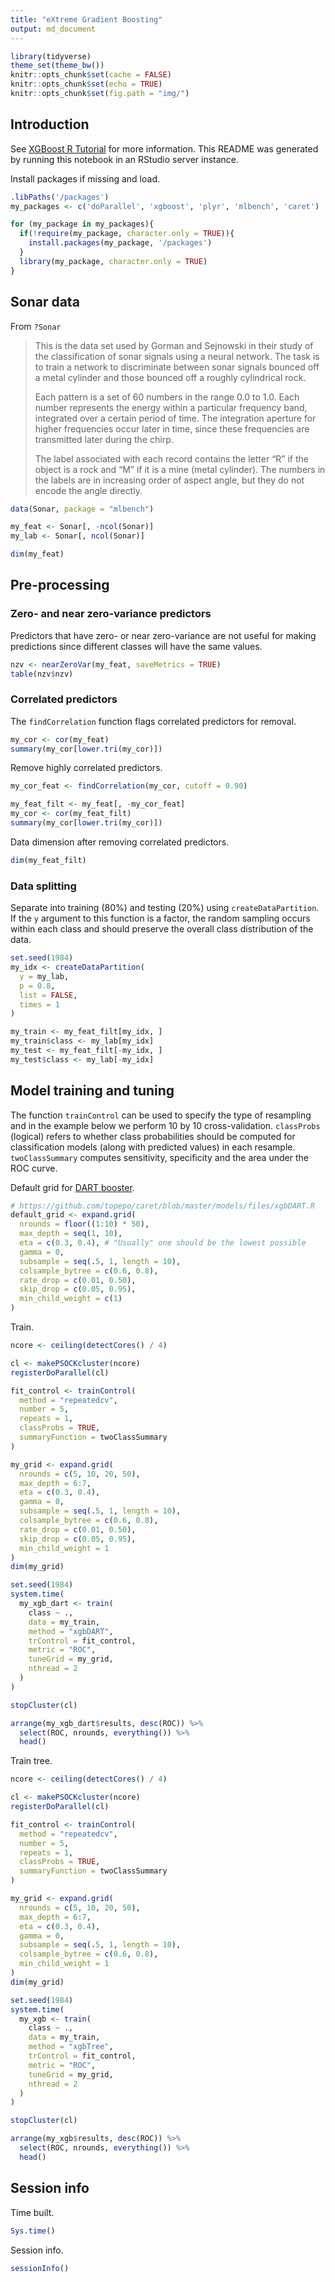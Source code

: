 ```yaml
---
title: "eXtreme Gradient Boosting"
output: md_document
---
```


```r
library(tidyverse)
theme_set(theme_bw())
knitr::opts_chunk$set(cache = FALSE)
knitr::opts_chunk$set(echo = TRUE)
knitr::opts_chunk$set(fig.path = "img/")
```

## Introduction

See [XGBoost R Tutorial](https://xgboost.readthedocs.io/en/stable/R-package/xgboostPresentation.html) for more information. This README was generated by running this notebook in an RStudio server instance.

Install packages if missing and load.

```r
.libPaths('/packages')
my_packages <- c('doParallel', 'xgboost', 'plyr', 'mlbench', 'caret')

for (my_package in my_packages){
  if(!require(my_package, character.only = TRUE)){
    install.packages(my_package, '/packages')
  }
  library(my_package, character.only = TRUE)
}
```

## Sonar data

From `?Sonar`

> This is the data set used by Gorman and Sejnowski in their study of the classification of sonar signals using a neural network. The task is to train a network to discriminate between sonar signals bounced off a metal cylinder and those bounced off a roughly cylindrical rock.
>
> Each pattern is a set of 60 numbers in the range 0.0 to 1.0. Each number represents the energy within a particular frequency band, integrated over a certain period of time. The integration aperture for higher frequencies occur later in time, since these frequencies are transmitted later during the chirp.
>
> The label associated with each record contains the letter "R" if the object is a rock and "M" if it is a mine (metal cylinder). The numbers in the labels are in increasing order of aspect angle, but they do not encode the angle directly.

```r
data(Sonar, package = "mlbench")

my_feat <- Sonar[, -ncol(Sonar)]
my_lab <- Sonar[, ncol(Sonar)]

dim(my_feat)
```

## Pre-processing

### Zero- and near zero-variance predictors

Predictors that have zero- or near zero-variance are not useful for making predictions since different classes will have the same values.

```r
nzv <- nearZeroVar(my_feat, saveMetrics = TRUE)
table(nzv$nzv)
```

### Correlated predictors

The `findCorrelation` function flags correlated predictors for removal.

```r
my_cor <- cor(my_feat)
summary(my_cor[lower.tri(my_cor)])
```

Remove highly correlated predictors.

```r
my_cor_feat <- findCorrelation(my_cor, cutoff = 0.90)

my_feat_filt <- my_feat[, -my_cor_feat]
my_cor <- cor(my_feat_filt)
summary(my_cor[lower.tri(my_cor)])
```

Data dimension after removing correlated predictors.

```r
dim(my_feat_filt)
```

### Data splitting

Separate into training (80%) and testing (20%) using `createDataPartition`. If the `y` argument to this function is a factor, the random sampling occurs within each class and should preserve the overall class distribution of the data.

```r
set.seed(1984)
my_idx <- createDataPartition(
  y = my_lab,
  p = 0.8,
  list = FALSE,
  times = 1
)

my_train <- my_feat_filt[my_idx, ]
my_train$class <- my_lab[my_idx]
my_test <- my_feat_filt[-my_idx, ]
my_test$class <- my_lab[-my_idx]
```

## Model training and tuning

The function `trainControl` can be used to specify the type of resampling and in the example below we perform 10 by 10 cross-validation. `classProbs` (logical) refers to whether class probabilities should be computed for classification models (along with predicted values) in each resample. `twoClassSummary` computes sensitivity, specificity and the area under the ROC curve.

Default grid for [DART booster](https://xgboost.readthedocs.io/en/latest/tutorials/dart.html).

```r
# https://github.com/topepo/caret/blob/master/models/files/xgbDART.R
default_grid <- expand.grid(
  nrounds = floor((1:10) * 50),
  max_depth = seq(1, 10),
  eta = c(0.3, 0.4), # "Usually" one should be the lowest possible
  gamma = 0,
  subsample = seq(.5, 1, length = 10),
  colsample_bytree = c(0.6, 0.8),
  rate_drop = c(0.01, 0.50),
  skip_drop = c(0.05, 0.95),
  min_child_weight = c(1)
)
```

Train.

```r
ncore <- ceiling(detectCores() / 4)

cl <- makePSOCKcluster(ncore)
registerDoParallel(cl)

fit_control <- trainControl(
  method = "repeatedcv",
  number = 5,
  repeats = 1,
  classProbs = TRUE,
  summaryFunction = twoClassSummary
)

my_grid <- expand.grid(
  nrounds = c(5, 10, 20, 50),
  max_depth = 6:7,
  eta = c(0.3, 0.4),
  gamma = 0,
  subsample = seq(.5, 1, length = 10),
  colsample_bytree = c(0.6, 0.8),
  rate_drop = c(0.01, 0.50),
  skip_drop = c(0.05, 0.95),
  min_child_weight = 1
)
dim(my_grid)

set.seed(1984)
system.time(
  my_xgb_dart <- train(
    class ~ .,
    data = my_train,
    method = "xgbDART",
    trControl = fit_control,
    metric = "ROC",
    tuneGrid = my_grid,
    nthread = 2
  )
)

stopCluster(cl)

arrange(my_xgb_dart$results, desc(ROC)) %>%
  select(ROC, nrounds, everything()) %>%
  head()
```

Train tree.

```r
ncore <- ceiling(detectCores() / 4)

cl <- makePSOCKcluster(ncore)
registerDoParallel(cl)

fit_control <- trainControl(
  method = "repeatedcv",
  number = 5,
  repeats = 1,
  classProbs = TRUE,
  summaryFunction = twoClassSummary
)

my_grid <- expand.grid(
  nrounds = c(5, 10, 20, 50),
  max_depth = 6:7,
  eta = c(0.3, 0.4),
  gamma = 0,
  subsample = seq(.5, 1, length = 10),
  colsample_bytree = c(0.6, 0.8),
  min_child_weight = 1
)
dim(my_grid)

set.seed(1984)
system.time(
  my_xgb <- train(
    class ~ .,
    data = my_train,
    method = "xgbTree",
    trControl = fit_control,
    metric = "ROC",
    tuneGrid = my_grid,
    nthread = 2
  )
)

stopCluster(cl)

arrange(my_xgb$results, desc(ROC)) %>%
  select(ROC, nrounds, everything()) %>%
  head()
```

## Session info

Time built.

```r
Sys.time()
```

Session info.

```r
sessionInfo()
```
